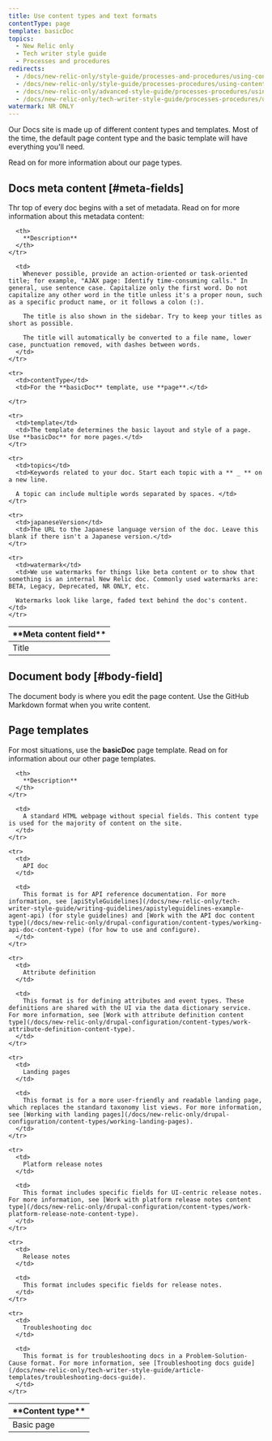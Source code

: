 ```yaml
---
title: Use content types and text formats
contentType: page
template: basicDoc
topics:
  - New Relic only
  - Tech writer style guide
  - Processes and procedures
redirects:
  - /docs/new-relic-only/style-guide/processes-and-procedures/using-content-editors
  - /docs/new-relic-only/style-guide/processes-procedures/using-content-editors
  - /docs/new-relic-only/advanced-style-guide/processes-procedures/using-content-editors
  - /docs/new-relic-only/tech-writer-style-guide/processes-procedures/using-content-editors
watermark: NR ONLY
---
```


Our Docs site is made up of different content types and templates. Most of the time, the default page content type and the basic template will have everything you'll need.

Read on for more information about our page types.

## Docs meta content [#meta-fields]

Thr top of every doc begins with a set of metadata. Read on for more information about this metadata content:

<Table>
  <thead>
    <tr>
      <th width={150}>
        **Meta content field**
      </th>

      <th>
        **Description**
      </th>
    </tr>
  </thead>

  <tbody>
    <tr>
      <td>
        Title
      </td>

      <td>
        Whenever possible, provide an action-oriented or task-oriented title; for example, "AJAX page: Identify time-consuming calls." In general, use sentence case. Capitalize only the first word. Do not capitalize any other word in the title unless it's a proper noun, such as a specific product name, or it follows a colon (:).

        The title is also shown in the sidebar. Try to keep your titles as short as possible.

        The title will automatically be converted to a file name, lower case, punctuation removed, with dashes between words.
      </td>
    </tr>

    <tr>
      <td>contentType</td>
      <td>For the **basicDoc** template, use **page**.</td>

    </tr>

    <tr>
      <td>template</td>
      <td>The template determines the basic layout and style of a page. Use **basicDoc** for more pages.</td>
    </tr>

    <tr>
      <td>topics</td>
      <td>Keywords related to your doc. Start each topic with a ** _ ** on a new line. 
      
      A topic can include multiple words separated by spaces. </td>
    </tr>

    <tr>
      <td>japaneseVersion</td>
      <td>The URL to the Japanese language version of the doc. Leave this blank if there isn't a Japanese version.</td>
    </tr>

    <tr>
      <td>watermark</td>
      <td>We use watermarks for things like beta content or to show that something is an internal New Relic doc. Commonly used watermarks are: BETA, Legacy, Deprecated, NR ONLY, etc.
      
      Watermarks look like large, faded text behind the doc's content.</td>
    </tr>

  </tbody>
</Table>

## Document body [#body-field]

The document body is where you edit the page content. Use the GitHub Markdown format when you write content.

## Page templates

For most situations, use the **basicDoc** page template. Read on for information about our other page templates.

<Table>
  <thead>
    <tr>
      <th width={150}>
        **Content type**
      </th>

      <th>
        **Description**
      </th>
    </tr>
  </thead>

  <tbody>
    <tr>
      <td>
        Basic page
      </td>

      <td>
        A standard HTML webpage without special fields. This content type is used for the majority of content on the site.
      </td>
    </tr>

    <tr>
      <td>
        API doc
      </td>

      <td>
        This format is for API reference documentation. For more information, see [apiStyleGuidelines](/docs/new-relic-only/tech-writer-style-guide/writing-guidelines/apistyleguidelines-example-agent-api) (for style guidelines) and [Work with the API doc content type](/docs/new-relic-only/drupal-configuration/content-types/working-api-doc-content-type) (for how to use and configure).
      </td>
    </tr>

    <tr>
      <td>
        Attribute definition
      </td>

      <td>
        This format is for defining attributes and event types. These definitions are shared with the UI via the data dictionary service. For more information, see [Work with attribute definition content type](/docs/new-relic-only/drupal-configuration/content-types/work-attribute-definition-content-type).
      </td>
    </tr>

    <tr>
      <td>
        Landing pages
      </td>

      <td>
        This format is for a more user-friendly and readable landing page, which replaces the standard taxonomy list views. For more information, see [Working with landing pages](/docs/new-relic-only/drupal-configuration/content-types/working-landing-pages).
      </td>
    </tr>

    <tr>
      <td>
        Platform release notes
      </td>

      <td>
        This format includes specific fields for UI-centric release notes. For more information, see [Work with platform release notes content type](/docs/new-relic-only/drupal-configuration/content-types/work-platform-release-note-content-type).
      </td>
    </tr>

    <tr>
      <td>
        Release notes
      </td>

      <td>
        This format includes specific fields for release notes.
      </td>
    </tr>

    <tr>
      <td>
        Troubleshooting doc
      </td>

      <td>
        This format is for troubleshooting docs in a Problem-Solution-Cause format. For more information, see [Troubleshooting docs guide](/docs/new-relic-only/tech-writer-style-guide/article-templates/troubleshooting-docs-guide).
      </td>
    </tr>
  </tbody>
</Table>


